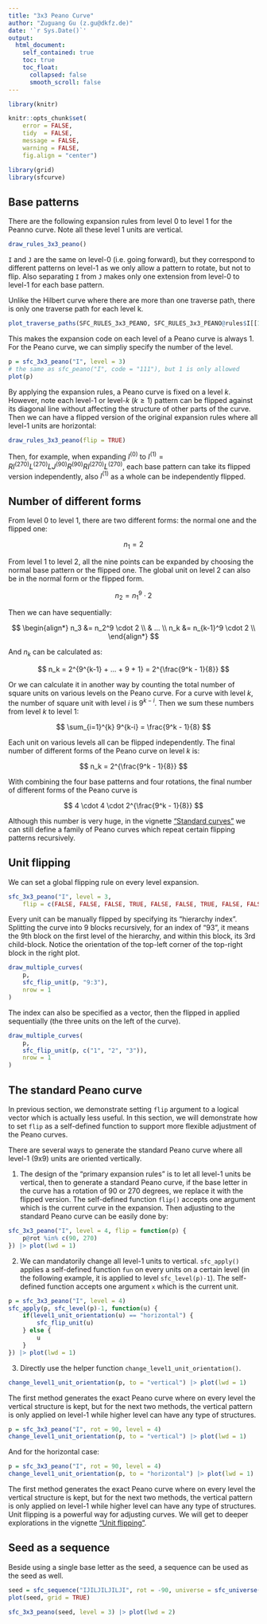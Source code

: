 ```yaml
---
title: "3x3 Peano Curve"
author: "Zuguang Gu (z.gu@dkfz.de)"
date: '`r Sys.Date()`'
output: 
  html_document:
    self_contained: true
    toc: true
    toc_float:
      collapsed: false
      smooth_scroll: false
---
```


```r
library(knitr)

knitr::opts_chunk$set(
    error = FALSE,
    tidy  = FALSE,
    message = FALSE,
    warning = FALSE,
    fig.align = "center")

library(grid)
library(sfcurve)
```


## Base patterns

There are the following expansion rules from level 0 to level 1 for the Peanno curve. Note all these level 1 units are vertical.

```r
draw_rules_3x3_peano()
```

`I` and `J` are the same on level-0 (i.e. going forward), but they correspond to different
patterns on level-1 as we only allow a pattern to rotate, but not to flip. Also separating
`I` from `J` makes only one extension from level-0 to level-1 for each base pattern.

Unlike the Hilbert curve where there are more than one traverse path, there is only one traverse path for each level k.

```r
plot_traverse_paths(SFC_RULES_3x3_PEANO, SFC_RULES_3x3_PEANO@rules$I[[1]])
```

This makes the expansion code on each level of a Peano curve is always 1.
For the Peano curve, we can simpliy specify the number of the level.

```r
p = sfc_3x3_peano("I", level = 3)
# the same as sfc_peano("I", code = "111"), but 1 is only allowed
plot(p)
```

By applying the expansion rules, a Peano curve is fixed on a level $k$.
However, note each level-1 or level-$k$ ($k \ge 1$) pattern can be flipped
against its diagonal line without affecting the structure of other parts of
the curve. Then we can have a flipped version of the original expansion rules
where all level-1 units are horizontal:

```r
draw_rules_3x3_peano(flip = TRUE)
```

Then, for example, when expanding $I^{(0)}$ to $I^{(1)} = RI^{(270)}L^{(270)}LJ^{(90)}R^{(90)}RI^{(270)}L^{(270)}$,
each base pattern can take its flipped version independently, also $I^{(1)}$ as a whole can be independently flipped.

## Number of different forms

From level 0 to level 1, there are two different forms: the normal one and the flipped one:

$$
n_1 = 2
$$

From level 1 to level 2, all the nine points can be expanded by choosing the normal base pattern
or the flipped one. The global unit on level 2 can also be in the normal form or the flipped form.

$$
n_2 = n_1^9 \cdot 2
$$

Then we can have sequentially:

$$
\begin{align*}
n_3 &= n_2^9 \cdot 2 \\
    & ... \\
n_k &= n_{k-1}^9 \cdot 2 \\
\end{align*}
$$

And $n_k$ can be calculated as:

$$
n_k = 2^{9^{k-1} + ... + 9 + 1} = 2^{\frac{9^k - 1}{8}}
$$

Or we can calculate it in another way by counting the total number of square units on various levels on the Peano curve. For a curve with level $k$, the number
of square unit with level $i$ is $9^{k-i}$. Then we sum these numbers from level $k$ to level 1:

$$
\sum_{i=1}^{k} 9^{k-i} = \frac{9^k - 1}{8}
$$

Each unit on various levels all can be flipped independently. The final number of different
forms of the Peano curve on level $k$ is:

$$
n_k = 2^{\frac{9^k - 1}{8}}
$$

With combining the four base patterns and four rotations, the final number of different forms of
the Peano curve is 

$$
4 \cdot 4 \cdot 2^{\frac{9^k - 1}{8}}
$$

Although this number is very huge, in the vignette ["Standard curves"](standard_curves.html) we can still define
a family of Peano curves which repeat certain flipping patterns recursively.

## Unit flipping 

We can set a global flipping rule on every level expansion.

```r
sfc_3x3_peano("I", level = 3, 
    flip = c(FALSE, FALSE, FALSE, TRUE, FALSE, FALSE, TRUE, FALSE, FALSE)) |> plot()

```

Every unit can be manually flipped by specifying its "hierarchy index".
Splitting the curve into 9 blocks recursively, for an index of "93", it means
the 9th block on the first level of the hierarchy, and within this block, its
3rd child-block. Notice the orientation of the top-left corner of the
top-right block in the right plot.

```r
draw_multiple_curves(
    p,
    sfc_flip_unit(p, "9:3"),
    nrow = 1
)
```

The index can also be specified as a vector, then the flipped in applied sequentially
(the three units on the left of the curve).

```r
draw_multiple_curves(
    p,
    sfc_flip_unit(p, c("1", "2", "3")),
    nrow = 1
)
```

## The standard Peano curve

In previous section, we demonstrate setting `flip` argument to a logical vector which is
actually less useful. In this section, we will demonstrate how to set `flip` as a self-defined
function to support more flexible adjustment of the Peano curves.

There are several ways to generate the standard Peano curve where all level-1 (9x9) units
are oriented vertically.

1. The design of the "primary expansion rules" is to let all level-1 units be vertical, then
to generate a standard Peano curve, if the base letter in the curve has a rotation of 90 or 270 degrees,
we replace it with the flipped version. The self-defined function `flip()` accepts one argument which is the current curve in the expansion. Then
adjusting to the standard Peano curve can be easily done by:

```r
sfc_3x3_peano("I", level = 4, flip = function(p) {
    p@rot %in% c(90, 270)
}) |> plot(lwd = 1)
```

2. We can mandatorily change all level-1 units to vertical. `sfc_apply()` applies
a self-defined function `fun` on every units on a certain level (in the following example,
it is applied to level `sfc_level(p)-1`). The self-defined function accepts one argument
`x` which is the current unit.

```r
p = sfc_3x3_peano("I", level = 4)
sfc_apply(p, sfc_level(p)-1, function(u) {
    if(level1_unit_orientation(u) == "horizontal") {
        sfc_flip_unit(u)
    } else {
        u
    }
}) |> plot(lwd = 1)
```

3. Directly use the helper function `change_level1_unit_orientation()`.

```r
change_level1_unit_orientation(p, to = "vertical") |> plot(lwd = 1)
```

The first method generates the exact Peano curve where on every level the vertical structure is kept,
but for the next two methods, the vertical pattern is only applied on level-1 while higher level can have any type
of structures.

```r
p = sfc_3x3_peano("I", rot = 90, level = 4)
change_level1_unit_orientation(p, to = "vertical") |> plot(lwd = 1)
```

And for the horizontal case:

```r
p = sfc_3x3_peano("I", rot = 90, level = 4)
change_level1_unit_orientation(p, to = "horizontal") |> plot(lwd = 1)
```

The first method generates the exact Peano curve where on every level the vertical structure is kept, but for the next two methods, the vertical pattern is only applied on level-1 while higher level can have any type of structures.
Unit flipping is a powerful way for adjusting curves. We will get to deeper explorations in the vignette ["Unit flipping"](unit_flipping.html).

## Seed as a sequence

Beside using a single base letter as the seed, a sequence can be used as the seed as well.

```r
seed = sfc_sequence("IJILJILJILJI", rot = -90, universe = sfc_universe(SFC_RULES_3x3_PEANO))
plot(seed, grid = TRUE)
```

```r
sfc_3x3_peano(seed, level = 3) |> plot(lwd = 2)
```

